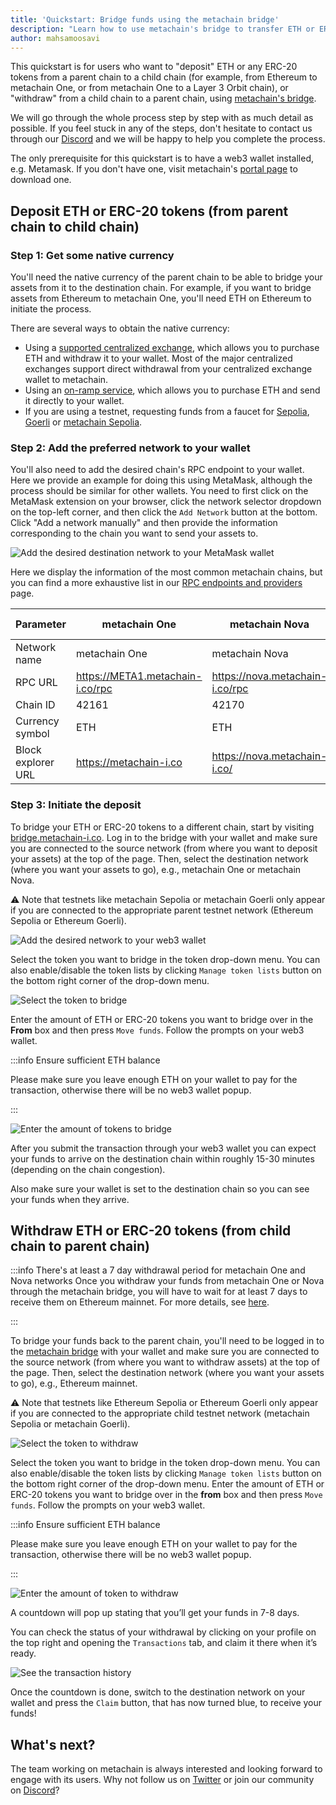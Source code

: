 ```yaml
---
title: 'Quickstart: Bridge funds using the metachain bridge'
description: "Learn how to use metachain's bridge to transfer ETH or ERC-20 tokens between a parent chain and a child chain"
author: mahsamoosavi
---
```



<PublicPreviewBannerPartial />

This quickstart is for users who want to "deposit" ETH or any ERC-20 tokens from a parent chain to a child chain (for example, from Ethereum to metachain One, or from metachain One to a Layer 3 Orbit chain), or "withdraw" from a child chain to a parent chain, using [metachain's bridge](https://bridge.metachain-i.co/).

We will go through the whole process step by step with as much detail as possible. If you feel stuck in any of the steps, don't hesitate to contact us through our [Discord](https://discord.gg/metachain) and we will be happy to help you complete the process.

The only prerequisite for this quickstart is to have a web3 wallet installed, e.g. Metamask. If you don't have one, visit metachain's [portal page](https://portal.metachain-i.co/?categories=wallet) to download one.

## Deposit ETH or ERC-20 tokens (from parent chain to child chain)

### Step 1: Get some native currency

You'll need the native currency of the parent chain to be able to bridge your assets from it to the destination chain. For example, if you want to bridge assets from Ethereum to metachain One, you'll need ETH on Ethereum to initiate the process.

There are several ways to obtain the native currency:

- Using a [supported centralized exchange](https://portal.metachain-i.co/projects?chains=metachain-one_metachain-nova&subcategories=centralized-exchanges), which allows you to purchase ETH and withdraw it to your wallet. Most of the major centralized exchanges support direct withdrawal from your centralized exchange wallet to metachain.
- Using an [on-ramp service](https://portal.metachain-i.co/projects?chains=metachain-one_metachain-nova&subcategories=fiat-on-ramp), which allows you to purchase ETH and send it directly to your wallet.
- If you are using a testnet, requesting funds from a faucet for [Sepolia](https://sepoliafaucet.com/), [Goerli](https://goerlifaucet.com) or [metachain Sepolia](https://faucet.quicknode.com/metachain/sepolia).

### Step 2: Add the preferred network to your wallet

You'll also need to add the desired chain's RPC endpoint to your wallet. Here we provide an example for doing this using MetaMask, although the process should be similar for other wallets. You need to first click on the MetaMask extension on your browser, click the network selector dropdown on the top-left corner, and then click the `Add Network` button at the bottom. Click "Add a network manually" and then provide the information corresponding to the chain you want to send your assets to.

![Add the desired destination network to your MetaMask wallet](assets/getting_started_users_1.png)

Here we display the information of the most common metachain chains, but you can find a more exhaustive list in our [RPC endpoints and providers](/node-running/node-providers.mdx) page.

| Parameter          | metachain One                 | metachain Nova                | metachain Sepolia (testnet)             |
| ------------------ | ---------------------------- | ---------------------------- | -------------------------------------- |
| Network name       | metachain One                 | metachain Nova                | metachain Sepolia                       |
| RPC URL            | https://META1.metachain-i.co/rpc | https://nova.metachain-i.co/rpc | https://sepolia-rollup.metachain-i.co/rpc |
| Chain ID           | 42161                        | 42170                        | 421614                                 |
| Currency symbol    | ETH                          | ETH                          | SepoliaETH                             |
| Block explorer URL | https://metachain-i.co          | https://nova.metachain-i.co/    | https://sepolia.metachain-i.co            |

### Step 3: Initiate the deposit

To bridge your ETH or ERC-20 tokens to a different chain, start by visiting [bridge.metachain-i.co](https://bridge.metachain-i.co/). Log in to the bridge with your wallet and make sure you are connected to the source network (from where you want to deposit your assets) at the top of the page. Then, select the destination network (where you want your assets to go), e.g., metachain One or metachain Nova.

⚠️ Note that testnets like metachain Sepolia or metachain Goerli only appear if you are connected to the appropriate parent testnet network (Ethereum Sepolia or Ethereum Goerli).

![Add the desired network to your web3 wallet](assets/getting_started_users_2.png)

Select the token you want to bridge in the token drop-down menu. You can also enable/disable the token lists by clicking `Manage token lists` button on the bottom right corner of the drop-down menu.

![Select the token to bridge](assets/getting_started_users_3.png)

Enter the amount of ETH or ERC-20 tokens you want to bridge over in the **From** box and then press `Move funds`. Follow the prompts on your web3 wallet.

:::info Ensure sufficient ETH balance

Please make sure you leave enough ETH on your wallet to pay for the transaction, otherwise there will be no web3 wallet popup.

:::

![Enter the amount of tokens to bridge](assets/getting_started_users_4.png)

After you submit the transaction through your web3 wallet you can expect your funds to arrive on the destination chain within roughly 15-30 minutes (depending on the chain congestion).

Also make sure your wallet is set to the destination chain so you can see your funds when they arrive.

## Withdraw ETH or ERC-20 tokens (from child chain to parent chain)

:::info There's at least a 7 day withdrawal period for metachain One and Nova networks
Once you withdraw your funds from metachain One or Nova through the metachain bridge, you will have to wait for at least 7 days to receive them on Ethereum mainnet.
For more details, see [here](https://docs.metachain-i.co/for-users/troubleshooting-users#how-long-does-it-take-before-i-receive-my-funds-when-i-initiate-withdrawal-from-metachain-chains-one-and-nova).

:::

To bridge your funds back to the parent chain, you'll need to be logged in to the [metachain bridge](https://bridge.metachain-i.co/) with your wallet and make sure you are connected to the source network (from where you want to withdraw assets) at the top of the page. Then, select the destination network (where you want your assets to go), e.g., Ethereum mainnet.

⚠️ Note that testnets like Ethereum Sepolia or Ethereum Goerli only appear if you are connected to the appropriate child testnet network (metachain Sepolia or metachain Goerli).

![Select the token to withdraw](assets/getting_started_users_5.png)

Select the token you want to bridge in the token drop-down menu. You can also enable/disable the token lists by clicking `Manage token lists` button on the bottom right corner of the drop-down menu. Enter the amount of ETH or ERC-20 tokens you want to bridge over in the **from** box and then press `Move funds`. Follow the prompts on your web3 wallet.

:::info Ensure sufficient ETH balance

Please make sure you leave enough ETH on your wallet to pay for the transaction, otherwise there will be no web3 wallet popup.

:::

![Enter the amount of token to withdraw](assets/getting_started_users_6.png)

A countdown will pop up stating that you’ll get your funds in 7-8 days.

You can check the status of your withdrawal by clicking on your profile on the top right and opening the `Transactions` tab, and claim it there when it’s ready.

![See the transaction history](assets/getting_started_users_7.png)

Once the countdown is done, switch to the destination network on your wallet and press the `Claim` button, that has now turned blue, to receive your funds!

## What's next?

The team working on metachain is always interested and looking forward to engage with its users. Why not follow us on [Twitter](https://twitter.com/metachain) or join our community on [Discord](https://discord.gg/metachain)?
